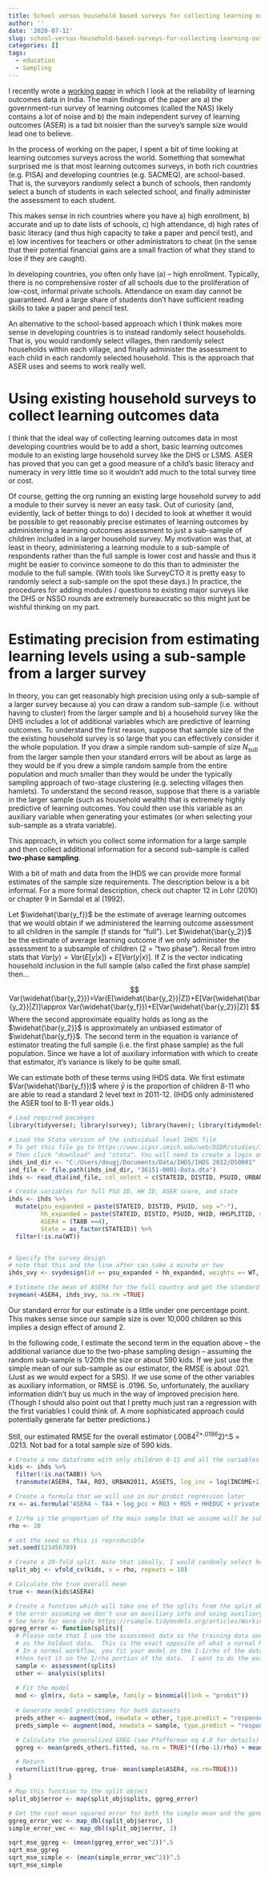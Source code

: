 ---
title: School versus household based surveys for collecting learning outcomes data
author: ''
date: '2020-07-12'
slug: school-versus-household-based-surveys-for-collecting-learning-outcomes-data
categories: []
tags:
  - education
  - Sampling
---

I recently wrote a [working paper](https://www.riseprogramme.org/sites/www.riseprogramme.org/files/inline-files/Johnson-Assessing_the_Assessments.pdf) in which I look at the reliability of learning outcomes data in India. The main findings of the paper are a) the government-run survey of learning outcomes (called the NAS) likely contains a lot of noise and b) the main independent survey of learning outcomes (ASER) is a tad bit noisier than the survey's sample size would lead one to believe.

In the process of working on the paper, I spent a bit of time looking at learning outcomes surveys across the world. Something that somewhat surprised me is that most learning outcomes surveys, in both rich countries (e.g. PISA) and developing countries (e.g. SACMEQ), are school-based. That is, the surveyors randomly select a bunch of schools, then randomly select a bunch of students in each selected school, and finally administer the assessment to each student. 

This makes sense in rich countries where you have a) high enrollment, b) accurate and up to date lists of schools, c) high attendance, d) high rates of basic literacy (and thus high capacity to take a paper and pencil test), and e) low incentives for teachers or other administrators to cheat (in the sense that their potential financial gains are a small fraction of what they stand to lose if they are caught).

In developing countries, you often only have (a) -- high enrollment. Typically, there is no comprehensive roster of all schools due to the proliferation of low-cost, informal private schools.  Attendance on exam day cannot be guaranteed. And a large share of students don't have sufficient reading skills to take a paper and pencil test. 

An alternative to the school-based approach which I think makes more sense in developing countries is to instead randomly select households. That is, you would randomly select villages, then randomly select households within each village, and finally administer the assessment to each child in each randomly selected household. This is the approach that ASER uses and seems to work really well.

# Using existing household surveys to collect learning outcomes data

I think that the ideal way of collecting learning outcomes data in most developing countries would be to add a short, basic learning outcomes module to an existing large household survey like the DHS or LSMS. ASER has proved that you can get a good measure of a child's basic literacy and numeracy in very little time so it wouldn't add much to the total survey time or cost. 

Of course, getting the org running an existing large household survey to add a module to their survey is never an easy task. Out of curiosity (and, evidently, lack of better things to do) I decided to look at whether it would be possible to get reasonably precise estimates of learning outcomes by administering a learning outcomes assessment to just a sub-sample of children included in a larger household survey. My motivation was that, at least in theory, administering a learning module to a sub-sample of respondents rather than the full sample is lower cost and hassle and thus it might be easier to convince someone to do this than to administer the module to the full sample. (With tools like SurveyCTO it is pretty easy to randomly select a sub-sample on the spot these days.) In practice, the procedures for adding modules / questions to existing major surveys like the DHS or NSSO rounds are extremely bureaucratic so this might just be wishful thinking on my part.

# Estimating precision from estimating learning levels using a sub-sample from a larger survey

In theory, you can get reasonably high precision using only a sub-sample of a larger survey because a) you can draw a random sub-sample (i.e. without having to cluster) from the larger sample and b) a household survey like the DHS  includes a lot of additional variables which are predictive of learning outcomes. To understand the first reason, suppose that sample size of the the existing household survey is so large that you can effectively consider it the whole population. If you draw a simple random sub-sample of size $N_{sub}$ from the larger sample then your standard errors will be about as large as they would be if you drew a simple random sample from the entire population and much smaller than they would be under the typically sampling approach of two-stage clustering (e.g. selecting villages then hamlets). To understand the second reason, suppose that there is a variable in the larger sample (such as household wealth) that is extremely highly predictive of learning outcomes. You could then use this variable as an auxiliary variable when generating your estimates (or when selecting your sub-sample as a strata variable).

This approach, in which you collect some information for a large sample and then collect additional information for a second sub-sample is called **two-phase sampling**. 

With a bit of math and data from the IHDS we can provide more formal estimates of the sample size requirements. The description below is a bit informal. For a more formal description, check out chapter 12 in Lohr (2010) or chapter 9 in Sarndal et al (1992). 

Let $\widehat{\bar{y_f}}$ be the estimate of average learning outcomes that we would obtain if we administered the learning outcome assessment to all children in the sample (f stands for "full"). Let $\widehat{\bar{y_2}}$ be the estimate of average learning outcome if we only administer the assessment to a subsample of children (2 = "two phase"). Recall from intro stats that $Var(y)=Var(E[y|x])+E[Var(y|x)]$.  If Z is the vector indicating household inclusion in the full sample (also called the first phase sample) then...

$$ Var(\widehat{\bar{y_2}})=Var(E[\widehat{\bar{y_2}}|Z])+E[Var(\widehat{\bar{y_2}}|Z)]\approx Var(\widehat{\bar{y_f}})+E[Var(\widehat{\bar{y_2}}|Z)] $$ 
Where the second approximate equality holds as long as the $\widehat{\bar{y_2}}$ is approximately an unbiased estimator of $\widehat{\bar{y_f}}$. The second term in the equation is variance of estimator treating the full sample (i.e. the first phase sample) as the full population. Since we have a lot of auxiliary information with which to create that estimator, it's variance is likely to be quite small.

We can estimate both of these terms using IHDS data. We first estimate $Var(\widehat{\bar{y_f}})$ where $\bar{y}$ is the proportion of children 8-11 who are able to read a standard 2 level text in 2011-12. (IHDS only administered the ASER tool to 8-11 year olds.)

```{r, message=FALSE, warning=FALSE}
# Load required pacakges
library(tidyverse); library(survey); library(haven); library(tidymodels)

# Load the Stata version of the individual level IHDS file
# To get this file go to https://www.icpsr.umich.edu/web/DSDR/studies/36151
# Then click "download" and "stata". You will need to create a login and you will get a bunch of other files in addition to this one.
ihds_ind_dir <- "C:/Users/dougj/Documents/Data/IHDS/IHDS 2012/DS0001"
ind_file <- file.path(ihds_ind_dir, "36151-0001-Data.dta")
ihds <- read_dta(ind_file, col_select = c(STATEID, DISTID, PSUID, URBAN2011, HHID, HHSPLITID, PERSONID, IDPSU, WT, RO3, RO7, RO5, COPC, ASSETS, GROUPS, HHEDUC, HHEDUCM, HHEDUCF, INCOME, NPERSONS,starts_with("CS"), starts_with("TA"), starts_with("ED")))

# Create variables for full PSU ID, HH ID, ASER score, and state
ihds <- ihds %>% 
  mutate(psu_expanded = paste(STATEID, DISTID, PSUID, sep ="-"), 
         hh_expanded = paste(STATEID, DISTID, PSUID, HHID, HHSPLITID, sep ="-"),
         ASER4 = (TA8B ==4),
         State = as_factor(STATEID)) %>% 
  filter(!is.na(WT))


# Specify the survey design
# note that this and the line after can take a minute or two
ihds_svy <- svydesign(id =~ psu_expanded + hh_expanded, weights =~ WT, data = ihds)

# Estimate the mean of ASER4 for the full country and get the standard error
svymean(~ASER4, ihds_svy, na.rm =TRUE)
```

Our standard error for our estimate is a little under one percentage point.  This makes sense since our sample size is over 10,000 children so this implies a design effect of around 2.

In the following code, I estimate the second term in the equation above -- the additional variance due to the two-phase sampling design -- assuming the random sub-sample is 1/20th the size or about 590 kids. If we just use the simple mean of our sub-sample as our estimator, the RMSE is about .021. (Just as we would expect for a SRS). If we use some of the other variables as auxiliary information, or RMSE is .0196.  So, unfortunately, the auxiliary information didn't buy us much in the way of improved precision here. (Though I should also point out that I pretty much just ran a regression with the first variables I could think of.  A more sophisticated approach could potentially generate far better predictions.)

Still, our estimated RMSE for the overall estimator (.0084^2+.0196^2)^.5 = .0213. Not bad for a total sample size of 590 kids.


```{r}
# Create a new dataframe with only children 8-11 and all the variables we want to use in our analysis
kids <- ihds %>% 
  filter(!is.na(TA8B)) %>% 
  transmute(ASER4, TA4, RO3, URBAN2011, ASSETS, log_inc = log(INCOME+1), group = as_factor(GROUPS), RO5, HHEDUC, NPERSONS, log_pcc = log(COPC), private = ifelse((CS4 ==4), 1, 0))

# Create a formula that we will use in our probit regression later
rx <- as.formula("ASER4 ~ TA4 + log_pcc + RO3 + RO5 + HHEDUC + private + NPERSONS + URBAN2011 + log_inc + group")

# 1/rho is the proportion of the main sample that we assume will be sub-sampled
rho <- 20

# set the seed so this is reproducible
set.seed(123456789)

# Create a 20-fold split. Note that ideally, I would randomly select households to be included/excluded in each split, but this is a pain and wouldn't likely make much of a difference. (Since IHDS only surveyed kids 8-11 there are typically max 1 per hh.)
split_obj <- vfold_cv(kids, v = rho, repeats = 10)

# Calculate the true overall mean
true <- mean(kids$ASER4)

# Create a function which will take one of the splits from the split_obj and calculate 
# the error assuming we don't use an auxiliary info and using auxiliary information.
# See here for more info https://rsample.tidymodels.org/articles/Working_with_rsets.html
ggreg_error <- function(splits){
  # Please note that I use the assessment data as the training data and the analysis test 
  # as the holdout data.  This is the exact opposite of what a normal ML work flow looks like.
  # In a normal workflow, you fit your model on the 1-1/rho of the data and 
  #then test it on the 1/rho portion of the data.  I want to do the exact opposite. 
  sample <- assessment(splits)
  other <- analysis(splits)
  
  # Fit the model  
  mod <- glm(rx, data = sample, family = binomial(link = "probit"))
  
  # Generate model predictions for both datasets
  preds_other <- augment(mod, newdata = other, type.predict = "response")
  preds_sample <- augment(mod, newdata = sample, type.predict = "response")

  # Calculate the generalized GREG (see Pfefferman eq 4.8 for details)
  ggreg <- mean(preds_other$.fitted, na.rm = TRUE)*((rho-1)/rho) + mean(sample$ASER4, na.rm = TRUE)/rho 

  # Return   
  return(list(true-ggreg, true- mean(sample$ASER4, na.rm=TRUE)))
}

# Map this function to the split object
split_obj$error <- map(split_obj$splits, ggreg_error)

# Get the root mean squared error for both the simple mean and the generalized GREG estimator
ggreg_error_vec <- map_dbl(split_obj$error, 1)
simple_error_vec <- map_dbl(split_obj$error, 2)

sqrt_mse_ggreg <- (mean(ggreg_error_vec^2))^.5
sqrt_mse_ggreg
sqrt_mse_simple <- (mean(simple_error_vec^2))^.5
sqrt_mse_simple
```





